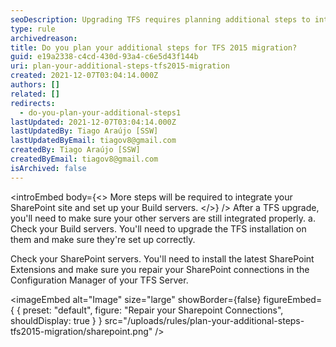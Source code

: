 ```yaml
---
seoDescription: Upgrading TFS requires planning additional steps to integrate SharePoint and Build servers seamlessly.
type: rule
archivedreason:
title: Do you plan your additional steps for TFS 2015 migration?
guid: e19a2338-c4cd-430d-93a4-c6e5d43f144b
uri: plan-your-additional-steps-tfs2015-migration
created: 2021-12-07T03:04:14.000Z
authors: []
related: []
redirects:
  - do-you-plan-your-additional-steps1
lastUpdated: 2021-12-07T03:04:14.000Z
lastUpdatedBy: Tiago Araújo [SSW]
lastUpdatedByEmail: tiagov8@gmail.com
createdBy: Tiago Araújo [SSW]
createdByEmail: tiagov8@gmail.com
isArchived: false
---
```


<introEmbed
  body={<>
More steps will be required to integrate your SharePoint site and set up your Build servers.
  </>}
/>
After a TFS upgrade, you'll need to make sure your other servers are still integrated properly.
a. Check your Build servers. You'll need to upgrade the TFS installation on them and make sure they're set up correctly.

Check your SharePoint servers. You'll need to install the latest SharePoint Extensions and make sure you repair your SharePoint connections in the Configuration Manager of your TFS Server.


<imageEmbed
  alt="Image"
  size="large"
  showBorder={false}
  figureEmbed={ {
    preset: "default",
    figure: "Repair your Sharepoint Connections",
    shouldDisplay: true
  } }
  src="/uploads/rules/plan-your-additional-steps-tfs2015-migration/sharepoint.png"
/>
